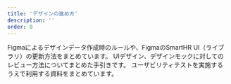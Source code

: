 ```yaml
---
title: 'デザインの進め方'
description: ''
order: 8
---
```



<PageIndex basePath="/products/design-process/">
  <slot slot="design-data">
    Figmaによるデザインデータ作成時のルールや、FigmaのSmartHR UI（ライブラリ）の更新方法をまとめています。
  </slot>
  <slot slot="review">
    UIデザイン、デザインモックに対してのレビュー方法についてまとめた手引きです。
  </slot>
  <slot slot="usability-test">
    ユーザビリティテストを実施するうえで利用する資料をまとめています。
  </slot>
</PageIndex>
